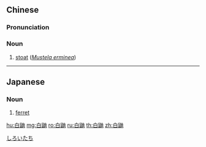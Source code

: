 ==Chinese==
{{zh-forms}}
{{wikipedia|lang=zh}}

===Pronunciation===
{{zh-pron
|m=báiyòu
|c=baak6 jau6
|cat=n
}}

===Noun===
{{zh-noun}}

# [[stoat]] (''[[Mustela erminea]]'')

{{zh-cat|Mustelids}}

----

==Japanese==
{{ja-kanjitab|しろ|いたち|yomi=k}}

===Noun===
{{ja-noun|しろいたち}}

# [[ferret]]

[[Category:ja:Mustelids|しろいたち]]

[[hu:白鼬]]
[[mg:白鼬]]
[[ro:白鼬]]
[[ru:白鼬]]
[[th:白鼬]]
[[zh:白鼬]]